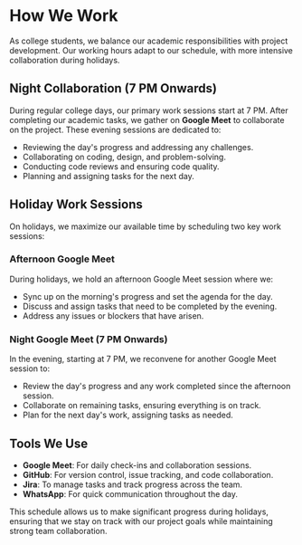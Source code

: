 # How We Work

As college students, we balance our academic responsibilities with project development. Our working hours adapt to our schedule, with more intensive collaboration during holidays.

## Night Collaboration (7 PM Onwards)

During regular college days, our primary work sessions start at 7 PM. After completing our academic tasks, we gather on **Google Meet** to collaborate on the project. These evening sessions are dedicated to:

- Reviewing the day's progress and addressing any challenges.
- Collaborating on coding, design, and problem-solving.
- Conducting code reviews and ensuring code quality.
- Planning and assigning tasks for the next day.

## Holiday Work Sessions

On holidays, we maximize our available time by scheduling two key work sessions:

### Afternoon Google Meet

During holidays, we hold an afternoon Google Meet session where we:

- Sync up on the morning's progress and set the agenda for the day.
- Discuss and assign tasks that need to be completed by the evening.
- Address any issues or blockers that have arisen.

### Night Google Meet (7 PM Onwards)

In the evening, starting at 7 PM, we reconvene for another Google Meet session to:

- Review the day's progress and any work completed since the afternoon session.
- Collaborate on remaining tasks, ensuring everything is on track.
- Plan for the next day's work, assigning tasks as needed.

## Tools We Use

- **Google Meet**: For daily check-ins and collaboration sessions.
- **GitHub**: For version control, issue tracking, and code collaboration.
- **Jira**: To manage tasks and track progress across the team.
- **WhatsApp**: For quick communication throughout the day.

This schedule allows us to make significant progress during holidays, ensuring that we stay on track with our project goals while maintaining strong team collaboration.
